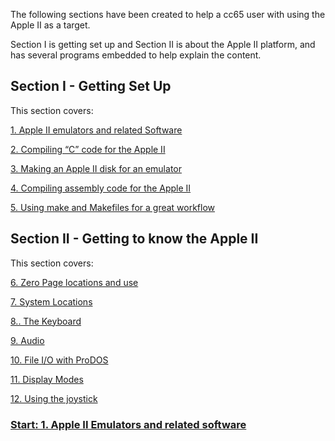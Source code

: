 The following sections have been created to help a cc65 user with using the Apple II as a target.

Section I is getting set up and Section II is about the Apple II platform, and has several programs embedded to help explain the content.

== Section I - Getting Set Up ==

This section covers:

[https://github.com/cc65/wiki/wiki/Apple-II-1.-Emulators-and-related-software 1. Apple II emulators and related Software]

[https://github.com/cc65/wiki/wiki/Apple-II-2.-Compiling-%22C%22-for-the-Apple-II 2. Compiling “C” code for the Apple II]

[https://github.com/cc65/wiki/wiki/Apple-II-3.-Making-an-Apple-II-disk-for-an-emulator 3. Making an Apple II disk for an emulator]

[https://github.com/cc65/wiki/wiki/Apple-II-4.-Compiling-assembly-code-for-the-Apple-II 4. Compiling assembly code for the Apple II]

[https://github.com/cc65/wiki/wiki/Apple-II-5.-Using-make-and-Makefiles-for-a-great-workflow 5. Using make and Makefiles for a great workflow]


== Section II - Getting to know the Apple II ==

This section covers:


[https://github.com/cc65/wiki/wiki/Apple-II-6.-Zero-Page-locations-and-use 6. Zero Page locations and use]


[https://github.com/cc65/wiki/wiki/Apple-II-7.-System-Locations 7. System Locations]


[https://github.com/cc65/wiki/wiki/Apple-II-8.-Keyboard 8.. The Keyboard]


[https://github.com/cc65/wiki/wiki/Apple-II-9.-Audio 9. Audio]


[https://github.com/cc65/wiki/wiki/Apple-II-10.-File-IO-with-ProDOS 10. File I/O with ProDOS]


[https://github.com/cc65/wiki/wiki/Apple-II-11.-Display-Modes 11. Display Modes]


[https://github.com/cc65/wiki/wiki/Apple-II-12.-joystick 12. Using the joystick]




=== [https://github.com/cc65/wiki/wiki/Apple-II-1.-Emulators-and-related-software Start: 1. Apple II Emulators and related software] ===
